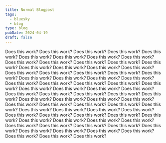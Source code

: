 ```yaml
---
title: Normal Blogpost
tags:
  - bluesky
  - blog
type: blog
pubDate: 2024-04-19
draft: false
---
```


Does this work?
Does this work?
Does this work?
Does this work?
Does this work?
Does this work?
Does this work?
Does this work?
Does this work?
Does this work?
Does this work?
Does this work?
Does this work?
Does this work?
Does this work?
Does this work?
Does this work?
Does this work?
Does this work?
Does this work?
Does this work?
Does this work?
Does this work?
Does this work?
Does this work?
Does this work?
Does this work?
Does this work?
Does this work?
Does this work?
Does this work?
Does this work?
Does this work?
Does this work?
Does this work?
Does this work?
Does this work?
Does this work?
Does this work?
Does this work?
Does this work?
Does this work?
Does this work?
Does this work?
Does this work?
Does this work?
Does this work?
Does this work?
Does this work?
Does this work?
Does this work?
Does this work?
Does this work?
Does this work?
Does this work?
Does this work?
Does this work?
Does this work?
Does this work?
Does this work?
Does this work?
Does this work?
Does this work?
Does this work?
Does this work?
Does this work?
Does this work?
Does this work?
Does this work?
Does this work?
Does this work?
Does this work?
Does this work?
Does this work?
Does this work?
